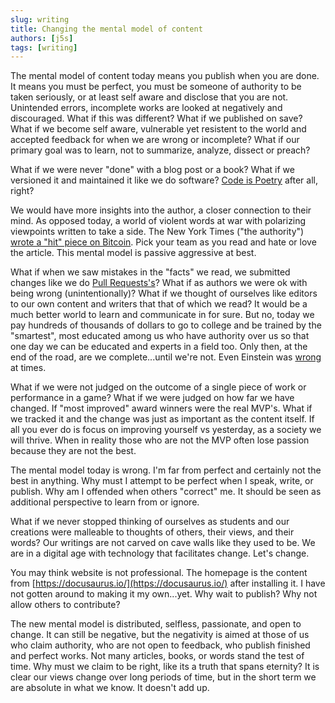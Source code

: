 ```yaml
---
slug: writing
title: Changing the mental model of content
authors: [j5s]
tags: [writing]
---
```


The mental model of content today means you publish when you are done.
It means you must be perfect, you must be someone of authority to be taken seriously,
or at least self aware and disclose that you are not.  Unintended errors,
incomplete works are looked at negatively and discouraged. What if this was
different?  What if we published on save?  What if we become self aware, 
vulnerable yet resistent to the world and accepted feedback for when we are wrong or incomplete?
What if our primary goal was to learn, not to summarize, analyze, dissect or preach?

What if we were never "done" with a blog post or a book?  What if we versioned
it and maintained it like we do software?  [Code is Poetry](https://medium.com/@launchyard/code-is-poetry-3d13d50a36b3)
after all, right?

We would have more insights into the author, a closer connection to their mind.
As opposed today, a world of violent words at war with polarizing viewpoints written to 
take a side.  The New York Times ("the authority") [wrote a "hit" piece on Bitcoin](https://standardcrypto.wordpress.com/2023/04/10/another-lame-new-york-times-hit-piece-on-bitcoin/). 
Pick your team as you read and hate or love the article.  This mental model is passive aggressive at best.

What if when we saw mistakes in the "facts" we read, we submitted changes
like we do [Pull Requests's](https://martinfowler.com/bliki/PullRequest.html)?
What if as authors we were ok with being wrong (unintentionally)? 
What if we thought of ourselves like editors to our own content and
writers that that of which we read?  It
would be a much better world to learn and communicate in for sure.
But no, today we pay hundreds of thousands
of dollars to go to college and be trained by the "smartest", most educated among us
who have authority over us so that one day we can be educated and 
experts in a field too.  Only then, at the end of the road, are we complete...until we're not.
Even Einstein was [wrong](https://www.astronomy.com/science/5-times-einstein-was-wrong/) at times.

What if we were not judged on the outcome of a single piece of work or performance in a game?
What if we were judged on how far we have changed. If "most improved" award winners were the real MVP's.
What if we tracked it and the change was just as important as the content itself. If all you ever do is
focus on improving yourself vs yesterday, as a society we will thrive.  When in reality those who
are not the MVP often lose passion because they are not the best. 

The mental model today is wrong.  I'm far from perfect and certainly not the best in anything.
Why must I attempt to be perfect when I speak, write, or publish.
Why am I offended when others "correct" me.  It should be seen as additional perspective to 
learn from or ignore.

What if we never stopped thinking of ourselves as students and our creations were malleable
to thoughts of others, their views, and their words?  Our writings are not carved 
on cave walls like they used to be. We are in a digital age with technology that facilitates change. 
Let's change.

You may think website is not professional.
The homepage is the content from [https://docusaurus.io/](https://docusaurus.io/)
after installing it. I have not gotten around to making it my own...yet.
Why wait to publish? Why not allow others to contribute?

The new mental model is distributed, selfless, passionate, and open to change. 
It can still be negative, but the negativity is aimed at those of us who claim authority,
who are not open to feedback, who publish finished and perfect works. Not many
articles, books, or words stand the test of time.  Why must we claim to be right, like its a 
truth that spans eternity?  It is clear our views change over long periods of time, 
but in the short term we are absolute in what we know. It doesn't add up. 


